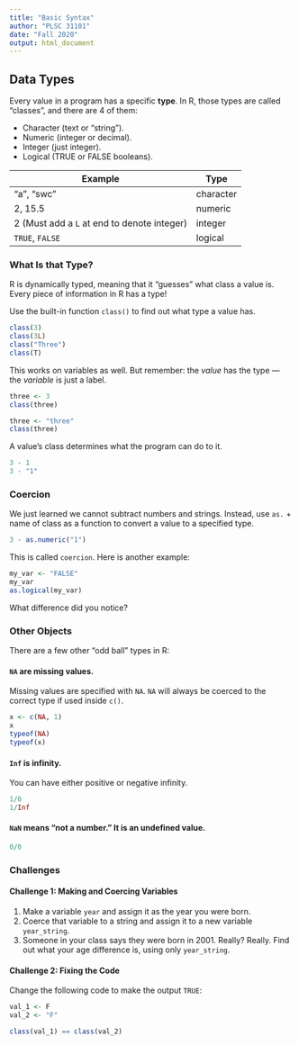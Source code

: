```yaml
---
title: "Basic Syntax"
author: "PLSC 31101"
date: "Fall 2020"
output: html_document
---
```


## Data Types

Every value in a program has a specific __type__. In R, those types are called "classes", and there are 4 of them:

* Character (text or "string").
* Numeric (integer or decimal).
* Integer (just integer).
* Logical (TRUE or FALSE booleans).

| Example | Type |
| ------- | ---- |
| "a", "swc" | character |
| 2, 15.5 | numeric | 
| 2 (Must add a `L` at end to denote integer) | integer |
| `TRUE`, `FALSE` | logical |

### What Is that Type?

R is dynamically typed, meaning that it "guesses" what class a value is. Every piece of information in R has a type!

Use the built-in function ```class()``` to find out what type a value has.

```r
class(3)
class(3L)
class("Three")
class(T)
```

This works on variables as well. But remember: the _value_ has the type --- the _variable_ is just a label.

```r
three <- 3
class(three)

three <- "three"
class(three)
```

A value's class determines what the program can do to it.

```r
3 - 1
3 - "1"
```

### Coercion

We just learned we cannot subtract numbers and strings. Instead, use  `as.` + name of class as a function to convert a value to a specified type.

```r
3 - as.numeric("1")
```

This is called `coercion`. Here is another example:

```r
my_var <- "FALSE"
my_var
as.logical(my_var)
```

What difference did you notice?

### Other Objects

There are a few other "odd ball" types in R:

#### `NA` are missing values. {-}

Missing values are specified with `NA`. `NA` will always be coerced to the correct type if used inside `c()`.

```r
x <- c(NA, 1)
x
typeof(NA)
typeof(x)
```

#### `Inf` is infinity. {-}

You can have either positive or negative infinity.

```r
1/0
1/Inf
```

#### `NaN` means "not a number." It is an undefined value. {-}

```r
0/0
```


### Challenges

#### Challenge 1: Making and Coercing Variables {-}

1. Make a variable `year` and assign it as the year you were born.
2. Coerce that variable to a string and assign it to a new variable `year_string`.
3. Someone in your class says they were born in 2001. Really? Really. Find out what your age difference is, using only `year_string`.

#### Challenge 2: Fixing the Code {-}

Change the following code to make the output `TRUE`:

```r
val_1 <- F
val_2 <- "F"

class(val_1) == class(val_2)
```
